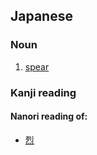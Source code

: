 ==Japanese==
===Noun===
{{ja-noun|h|rom=yasu}}
# [[spear]]

===Kanji reading===
====Nanori reading of:====
* [[烈]]